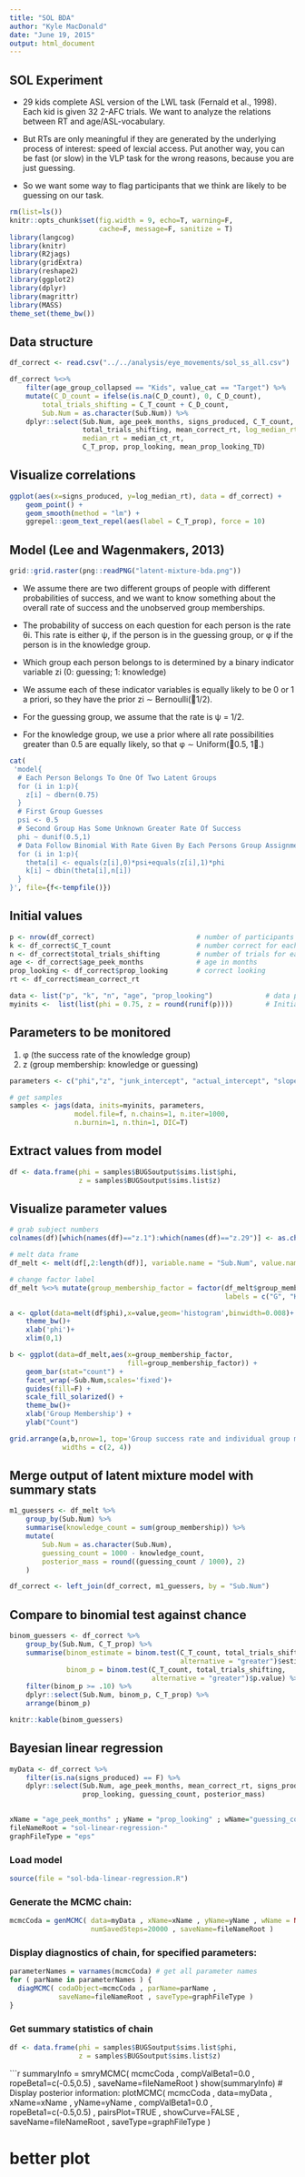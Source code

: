 ```yaml
---
title: "SOL BDA"
author: "Kyle MacDonald"
date: "June 19, 2015"
output: html_document
---
```


## SOL Experiment

* 29 kids complete ASL version of the LWL task (Fernald et al., 1998). Each kid is given 32 2-AFC trials. We want to analyze the relations between RT and age/ASL-vocabulary. 

* But RTs are only meaningful if they are generated by the underlying process of interest: speed of lexcial access. Put another way, you can be fast (or slow) in the VLP task for the wrong reasons, because you are just guessing.

* So we want some way to flag participants that we think are likely to be guessing on our task. 

```r
rm(list=ls())
knitr::opts_chunk$set(fig.width = 9, echo=T, warning=F, 
                      cache=F, message=F, sanitize = T)
library(langcog)
library(knitr)
library(R2jags)
library(gridExtra)
library(reshape2)
library(ggplot2)
library(dplyr)
library(magrittr)
library(MASS)
theme_set(theme_bw())
```

## Data structure

```r
df_correct <- read.csv("../../analysis/eye_movements/sol_ss_all.csv")

df_correct %<>%  
    filter(age_group_collapsed == "Kids", value_cat == "Target") %>% 
    mutate(C_D_count = ifelse(is.na(C_D_count), 0, C_D_count),
        total_trials_shifting = C_T_count + C_D_count,
        Sub.Num = as.character(Sub.Num)) %>% 
    dplyr::select(Sub.Num, age_peek_months, signs_produced, C_T_count,
                  total_trials_shifting, mean_correct_rt, log_median_rt = median_ct_rt, 
                  median_rt = median_ct_rt,
                  C_T_prop, prop_looking, mean_prop_looking_TD)
```

## Visualize correlations

```r
ggplot(aes(x=signs_produced, y=log_median_rt), data = df_correct) +
    geom_point() +
    geom_smooth(method = "lm") + 
    ggrepel::geom_text_repel(aes(label = C_T_prop), force = 10)
```

## Model (Lee and Wagenmakers, 2013)

```r
grid::grid.raster(png::readPNG("latent-mixture-bda.png"))
```

* We assume there are two different groups of people with different probabilities of success, and we want to know something about the overall rate of success and the unobserved group memberships. 

* The probability of success on each question for each person is the rate θi. This rate is either ψ, if the person is in the guessing group, or φ if the person is in the knowledge group. 

* Which group each person belongs to is determined by a binary indicator variable zi (0: guessing; 1: knowledge)

* We assume each of these indicator variables is equally likely to be 0 or 1 a priori, so they have the prior zi ∼ Bernoulli(􏰀1/2).

* For the guessing group, we assume that the rate is ψ = 1/2. 

* For the knowledge group, we use a prior where all rate possibilities greater than 0.5 are equally likely, so that φ ∼ Uniform(􏰀0.5, 1􏰁.)


```r
cat(
 'model{
  # Each Person Belongs To One Of Two Latent Groups
  for (i in 1:p){
    z[i] ~ dbern(0.75)
  }
  # First Group Guesses
  psi <- 0.5
  # Second Group Has Some Unknown Greater Rate Of Success
  phi ~ dunif(0.5,1)
  # Data Follow Binomial With Rate Given By Each Persons Group Assignment
  for (i in 1:p){
    theta[i] <- equals(z[i],0)*psi+equals(z[i],1)*phi
    k[i] ~ dbin(theta[i],n[i])
  }
}', file={f<-tempfile()})
```

## Initial values 

```r
p <- nrow(df_correct)                         # number of participants
k <- df_correct$C_T_count                     # number correct for each participant
n <- df_correct$total_trials_shifting         # number of trials for each participant
age <- df_correct$age_peek_months             # age in months
prop_looking <- df_correct$prop_looking       # correct looking
rt <- df_correct$mean_correct_rt

data <- list("p", "k", "n", "age", "prop_looking")             # data passed on to JAGS
myinits <-  list(list(phi = 0.75, z = round(runif(p))))        # Initial group assignment
```

## Parameters to be monitored

1. φ (the success rate of the knowledge group)
2. z (group membership: knowledge or guessing)

```r
parameters <- c("phi","z", "junk_intercept", "actual_intercept", "slope", "variance") 

# get samples
samples <- jags(data, inits=myinits, parameters,
                model.file=f, n.chains=1, n.iter=1000, 
                n.burnin=1, n.thin=1, DIC=T)
```

## Extract values from model

```r
df <- data.frame(phi = samples$BUGSoutput$sims.list$phi,
                 z = samples$BUGSoutput$sims.list$z)
```

## Visualize parameter values

```r
# grab subject numbers
colnames(df)[which(names(df)=="z.1"):which(names(df)=="z.29")] <- as.character(df_correct$Sub.Num)

# melt data frame
df_melt <- melt(df[,2:length(df)], variable.name = "Sub.Num", value.name = "group_membership")

# change factor label
df_melt %<>% mutate(group_membership_factor = factor(df_melt$group_membership, 
                                                     labels = c("G", "K"))) 

a <- qplot(data=melt(df$phi),x=value,geom='histogram',binwidth=0.008)+
    theme_bw()+
    xlab('phi')+
    xlim(0,1)

b <- ggplot(data=df_melt,aes(x=group_membership_factor, 
                             fill=group_membership_factor)) +
    geom_bar(stat="count") +
    facet_wrap(~Sub.Num,scales='fixed')+
    guides(fill=F) +
    scale_fill_solarized() +
    theme_bw()+
    xlab('Group Membership') +
    ylab("Count")

grid.arrange(a,b,nrow=1, top='Group success rate and individual group membership', 
             widths = c(2, 4))
```

## Merge output of latent mixture model with summary stats

```r
m1_guessers <- df_melt %>% 
    group_by(Sub.Num) %>% 
    summarise(knowledge_count = sum(group_membership)) %>% 
    mutate(
        Sub.Num = as.character(Sub.Num),
        guessing_count = 1000 - knowledge_count,
        posterior_mass = round((guessing_count / 1000), 2)
    ) 

df_correct <- left_join(df_correct, m1_guessers, by = "Sub.Num")
```

## Compare to binomial test against chance 

```r
binom_guessers <- df_correct %>% 
    group_by(Sub.Num, C_T_prop) %>% 
    summarise(binom_estimate = binom.test(C_T_count, total_trials_shifting, 
                                          alternative = "greater")$estimate,
              binom_p = binom.test(C_T_count, total_trials_shifting, 
                                   alternative = "greater")$p.value) %>% 
    filter(binom_p >= .10) %>% 
    dplyr::select(Sub.Num, binom_p, C_T_prop) %>% 
    arrange(binom_p) 

knitr::kable(binom_guessers)
```

## Bayesian linear regression

```r
myData <- df_correct %>% 
    filter(is.na(signs_produced) == F) %>% 
    dplyr::select(Sub.Num, age_peek_months, mean_correct_rt, signs_produced, 
                  prop_looking, guessing_count, posterior_mass)
    

xName = "age_peek_months" ; yName = "prop_looking" ; wName="guessing_count"
fileNameRoot = "sol-linear-regression-"
graphFileType = "eps" 
```

### Load model

```r
source(file = "sol-bda-linear-regression.R")
```

### Generate the MCMC chain:
```r
mcmcCoda = genMCMC( data=myData , xName=xName , yName=yName , wName = NULL, 
                    numSavedSteps=20000 , saveName=fileNameRoot )
```

### Display diagnostics of chain, for specified parameters:

```r
parameterNames = varnames(mcmcCoda) # get all parameter names
for ( parName in parameterNames ) {
  diagMCMC( codaObject=mcmcCoda , parName=parName , 
            saveName=fileNameRoot , saveType=graphFileType )
}
```

### Get summary statistics of chain

```r
df <- data.frame(phi = samples$BUGSoutput$sims.list$phi,
                 z = samples$BUGSoutput$sims.list$z)

```

```r
summaryInfo = smryMCMC( mcmcCoda , 
                        compValBeta1=0.0 , ropeBeta1=c(-0.5,0.5) ,
                        saveName=fileNameRoot )
show(summaryInfo)
# Display posterior information:
plotMCMC( mcmcCoda , data=myData , xName=xName , yName=yName , 
          compValBeta1=0.0 , ropeBeta1=c(-0.5,0.5) ,
          pairsPlot=TRUE , showCurve=FALSE ,
          saveName=fileNameRoot , saveType=graphFileType )

# better plot 





